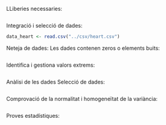 LLiberies necessaries:
```r

```
Integració i selecció de dades:
```r
data_heart <- read.csv("../csv/heart.csv")
```
Neteja de dades:
Les dades contenen zeros o elements buits:
```r

```
Identifica i gestiona valors extrems:
```r

```
Anàlisi de les dades
Selecció de dades:
```r

```
Comprovació de la normalitat i homogeneïtat de la variància:
```r

```
Proves estadístiques:
```r

```

